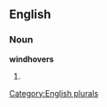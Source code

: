 ==English==

===Noun===
'''windhovers'''

# {{plural of|[[windhover]]}}

[[Category:English plurals]]